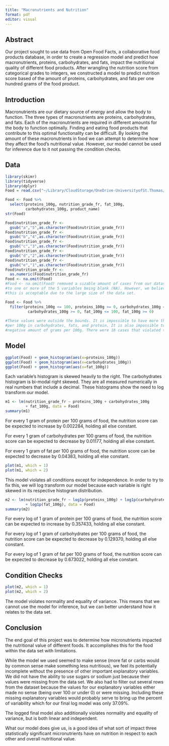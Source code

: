 ```yaml
---
title: "Macronutrients and Nutrition"
format: pdf
editor: visual
---
```


## Abstract

Our project sought to use data from Open Food Facts, a collaborative food products database, in order to create a regression model and predict how macronutrients, proteins, carbohydrates, and fats, impact the nutritional quality of different food products. After wrangling the nutrition score from categorical grades to integers, we constructed a model to predict nutrition score based of the amount of proteins, carbohydrates, and fats per one hundred grams of the food product.

## Introduction

Macronutrients are our dietary source of energy and allow the body to function​. The three types of macronutrients are proteins, carbohydrates, and fats​. Each of the macronutrients are required in different amounts for the body to function optimally​. Finding and eating food products that contribute to this optimal functionality can be difficult. By looking the amount of these macronutrients in food we can attempt to determine how they affect the food's nutritional value. However, our model cannot be used for inference due to it not passing the condition checks.

## Data

```r
library(skimr)
library(tidyverse)
library(dplyr)
Food = read.csv("~/Library/CloudStorage/OneDrive-UniversityofSt.Thomas/STAT320/group-F2-food-data.csv", header=TRUE)
```

```r
Food <- Food %>% 
  select(proteins_100g, nutrition_grade_fr, fat_100g, 
         carbohydrates_100g, product_name)
str(Food)
```

```r
Food$nutrition_grade_fr <- 
  gsub("a","5",as.character(Food$nutrition_grade_fr))
Food$nutrition_grade_fr <- 
  gsub("b","4",as.character(Food$nutrition_grade_fr))
Food$nutrition_grade_fr <- 
  gsub("c","3",as.character(Food$nutrition_grade_fr))
Food$nutrition_grade_fr <- 
  gsub("d","2",as.character(Food$nutrition_grade_fr))
Food$nutrition_grade_fr <- 
  gsub("e","1",as.character(Food$nutrition_grade_fr))
Food$nutrition_grade_fr <- 
  as.numeric(Food$nutrition_grade_fr)
Food <- na.omit(Food)
#Food <- na.omit(Food) removed a sizable amount of cases from our dataset due 
#to one or more of the 5 variables being blank (NA). However, we believe that 
#this is acceptable due to the large size of the data set.
```

```r
Food <- Food %>% 
  filter(proteins_100g <= 100, proteins_100g >= 0, carbohydrates_100g <= 100,
          carbohydrates_100g >= 0, fat_100g <= 100, fat_100g >= 0)
  
#These values were outside the bounds. It is impossible to have more than 100g 
#per 100g in carbohydrates, fats, and protein. It is also impossible to have a 
#negative amount of grams per 100g. There were 18 cases that violated these rules.
```

## Model

```r
ggplot(Food) + geom_histogram(aes(x=proteins_100g))
ggplot(Food) + geom_histogram(aes(x=carbohydrates_100g))
ggplot(Food) + geom_histogram(aes(x=fat_100g))
```

Each variable's histogram is skewed heavily to the right. The carbohydrates histogram is bi-modal right skewed. They are all measured numerically in real numbers that include a decimal. These histograms show the need to log transform our model.

```r
m1 <- lm(nutrition_grade_fr ~ proteins_100g + carbohydrates_100g 
         + fat_100g, data = Food)
summary(m1)
```

For every 1 gram of protein per 100 grams of food, the nutrition score can be expected to increase by 0.002284, holding all else constant.

For every 1 gram of carbohydrates per 100 grams of food, the nutrition score can be expected to decrease by 0.01177, holding all else constant.

For every 1 gram of fat per 100 grams of food, the nutrition score can be expected to decrease by 0.04383, holding all else constant.

```r
plot(m1, which = 1)
plot(m1, which = 2)
```

This model violates all conditions except for independence. In order to try to fix this, we will log transform our model because each variable is right skewed in its respective histogram distribution.

```r
m2 <- lm(nutrition_grade_fr ~ log1p(proteins_100g) + log1p(carbohydrates_100g)
         + log1p(fat_100g), data = Food)
summary(m2)
```

For every log of 1 gram of protein per 100 grams of food, the nutrition score can be expected to increase by 0.357433, holding all else constant.

For every log of 1 gram of carbohydrates per 100 grams of food, the nutrition score can be expected to decrease by 0.129370, holding all else constant.

For every log of 1 gram of fat per 100 grams of food, the nutrition score can be expected to decrease by 0.673022, holding all else constant.

## Condition Checks

```r
plot(m2, which = 1)
plot(m2, which = 2)
```

The model violates normality and equality of variance. This means that we cannot use the model for inference, but we can better understand how it relates to the data set.

## Conclusion

The end goal of this project was to determine how micronutrients impacted the nutritional value of different foods. It accomplishes this for the food within the data set with limitations.

While the model we used seemed to make sense (more fat or carbs would by common sense make something less nutritious), we feel its potentially incomplete without the presence of other important explanatory variables. We did not have the ability to use sugars or sodium just because their values were missing from the data set. We also had to filter out several rows from the dataset because the values for our explanatory variables either made no sense (being over 100 or under 0) or were missing. Including these missing explanatory variables would probably serve to bring up the percent of variability which for our final log model was only 37.09%. 

The logged final model also additionally violates normality and equality of variance, but is both linear and independent.

What our model does give us, is a good idea of what sort of impact three statistically significant micronutrients have on nutrition in respect to each other and overall nutritional value.
